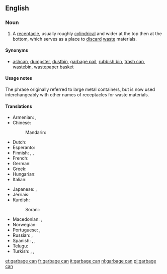 ==English==

===Noun===
{{en-noun|head=[[garbage]] [[can]]}}

# A [[receptacle]], usually roughly [[cylindrical]] and wider at the top then at the bottom, which serves as a place to [[discard]] [[waste]] materials.

====Synonyms====
* {{sense|container for trash}} [[ashcan]], [[dumpster]], [[dustbin]], [[garbage pail]], [[rubbish bin]], [[trash can]], [[wastebin]], [[wastepaper basket]]

====Usage notes====
The phrase originally referred to large metal containers, but is now used interchangeably with other names of receptacles for waste materials.

====Translations====
{{trans-top|A receptacle, which serves as a place to discard waste materials.}}
* Armenian: {{t-|hy|աղբարկղ|tr=aġbarkġ}},  {{t-|hy|աղբաման|tr=aġbaman}}
* Chinese:
*: Mandarin: {{t|cmn|垃圾桶|tr=lājītǒng, lèsètǒng|sc=Hani}}
* Dutch: {{t+|nl|vuilnisbak|m}}
* Esperanto: {{t-|eo|rubujo}}
* Finnish: {{t-|fi|jäteastia}}, {{t+|fi|roskakori}}, {{t-|fi|roskapönttö}}
* French: {{t+|fr|poubelle|m}}
* German: {{t+|de|Mülleimer|m}}
* Greek: {{t+|el|σκουπιδοτενεκές|m|tr=skoupidotenekés}}
* Hungarian: {{t-|hu|szemétvödör}}
* Italian: {{t+|it|secchio delle immondizie}}
{{trans-mid}}
* Japanese: {{t-|ja|ごみ箱|tr=gomi-bako|sc=Jpan}}, {{t-|ja|ごみ入|tr=gomi-ire|sc=Jpan}}
* Jèrriais: {{tø|roa-jer|bathi à tés|m}}
* Kurdish:
*: Sorani: {{t|ku|ته‌نه‌که‌ی خۆڵ|tr=tenekei xoll|sc=ku-Arab}}
* Macedonian: {{t-|mk|корпа за отпадоци|f|tr=kórpa za otpádoci}},  {{t-|mk|канта за ѓубре|f|tr=kánta za ǵúbre}}
* Norwegian: {{t-|no|søppelbøtte}}
* Portuguese: {{t+|pt|lixeira}}, {{t-|pt|cesto de lixo}}
* Russian: {{t-|ru|мусорный ящик|m|tr=músornyj jáščik|sc=Cyrl}}, {{t-|ru|ящик для мусора|m|tr=jáščik dlja músora|sc=Cyrl}}
* Spanish: {{t-|es|bote de la basura|m}}, {{t+|es|basurero|m}}, {{t-|es|tacho de basura|m}}
* Telugu: {{t+|te|చెత్తబుట్ట|tr=cettabutta|sc=Telu}}
* Turkish: {{t-|tr|çöp kutusu}},  {{t+|tr|çöp tenekesi}},  {{t+|tr|çöp}}
{{trans-bottom}}

[[et:garbage can]]
[[fr:garbage can]]
[[it:garbage can]]
[[nl:garbage can]]
[[pl:garbage can]]